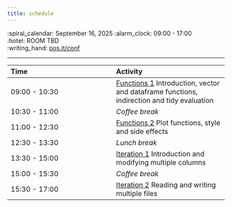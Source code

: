 ```yaml
---
title: schedule
---
```


<!-- last-minute-tag -->
<!-- last-minute-2025 -->

:spiral_calendar: September 16, 2025
:alarm_clock:     09:00 - 17:00  
:hotel:           ROOM TBD  
:writing_hand:    [pos.it/conf](http://pos.it/conf)


------------------------------------------------------------------------

| Time          | Activity                                                                                                         |
|:----------------------------------|:------------------------------------|
| 09:00 - 10:30 | [Functions 1](01-functions-01.qmd) Introduction, vector and dataframe functions, indirection and tidy evaluation |
| 10:30 - 11:00 | *Coffee break*                                                                                                   |
| 11:00 - 12:30 | [Functions 2](02-functions-02.qmd) Plot functions, style and side effects                                        |
| 12:30 - 13:30 | *Lunch break*                                                                                                    |
| 13:30 - 15:00 | [Iteration 1](03-iteration-01.qmd) Introduction and modifying multiple columns                                   |
| 15:00 - 15:30 | *Coffee break*                                                                                                   |
| 15:30 - 17:00 | [Iteration 2](04-iteration-02.qmd) Reading and writing multiple files                                            |

